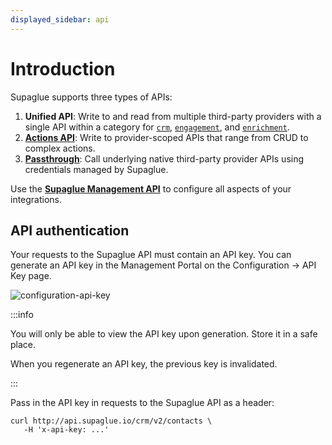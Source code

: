 ```yaml
---
displayed_sidebar: api
---
```



# Introduction

Supaglue supports three types of APIs:

1. **Unified API**: Write to and read from multiple third-party providers with a single API within a category for [`crm`](v2/crm/unified-crm-api), [`engagement`](v2/engagement/unified-engagement-api), and [`enrichment`](v2/enrichment/unified-enrichment-api).
1. [**Actions API**](v2/actions/actions-api): Write to provider-scoped APIs that range from CRUD to complex actions.
1. [**Passthrough**](v2/actions/send-passthrough-request): Call underlying native third-party provider APIs using credentials managed by Supaglue.

Use the [**Supaglue Management API**](v2/mgmt/management-api) to configure all aspects of your integrations.

## API authentication

Your requests to the Supaglue API must contain an API key. You can generate an API key in the Management Portal on the Configuration -> API Key page.

<BrowserWindow url="https://app.supaglue.io/applications/1dad4014-c295-422b-b384-1379396defd1/configuration/api_keys">

![configuration-api-key](/img/configuration-api-key.png)

</BrowserWindow>

:::info

You will only be able to view the API key upon generation. Store it in a safe place.

When you regenerate an API key, the previous key is invalidated.

:::

Pass in the API key in requests to the Supaglue API as a header:

```curl
curl http://api.supaglue.io/crm/v2/contacts \
   -H 'x-api-key: ...'
```
